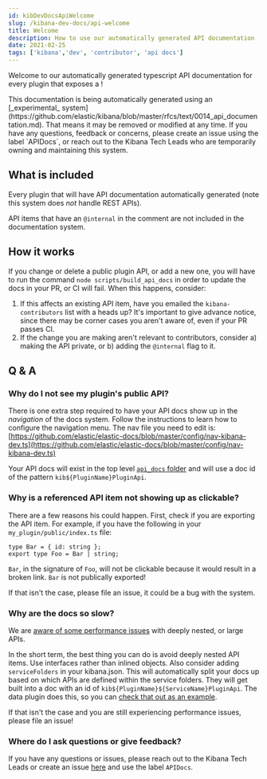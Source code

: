 ```yaml
---
id: kibDevDocsApiWelcome
slug: /kibana-dev-docs/api-welcome
title: Welcome
description: How to use our automatically generated API documentation
date: 2021-02-25
tags: ['kibana','dev', 'contributor', 'api docs']
---
```


Welcome to our automatically generated typescript API
documentation for every plugin that exposes a <DocLink id="kibPlatformIntro" section="public-plugin-api" text="public API"/>!

<DocCallOut color="warning" title="Experimental">
This documentation is being automatically generated using an
 [_experimental_ system](https://github.com/elastic/kibana/blob/master/rfcs/text/0014_api_documentation.md). That means
 it may be removed or modified at any time. If you have any questions, feedback or concerns, please create an issue using
  the label `APIDocs`, or reach out to the Kibana Tech Leads
 who are temporarily owning and maintaining this system.
 </DocCallOut>

 ## What is included

 Every plugin that
 <DocLink id="kibPlatformIntro" section="public-plugin-api" text="exposes functionality for other plugins to use"/> will have
 API documentation automatically generated (note this system
 does *not* handle REST APIs).

 <DocCallOut title="@internal tags">API items that have an `@internal` in the comment are not
 included in the documentation system.</DocCallOut>

 ## How it works

 If you change or delete a public plugin API, or add a new one, you will have to run the command `node scripts/build_api_docs` in order to update the
 docs in your PR, or CI will fail. When this happens, consider:

 1. If this affects an existing API item, have you emailed the `kibana-contributors` list with a heads up? It's important to give advance
 notice, since there may be corner cases you aren't aware of, even if your PR passes CI.
 2. If the change you are making aren't relevant to contributors, consider a) making the API private, or b) adding the `@internal` flag to it.

## Q & A

### Why do I not see my plugin's public API?

There is one extra step required to have your API docs show up in the _navigation_ of the docs system. Follow
the instructions <DocLink id="docsSetup" section="configure-the-nav-for-your-content" text="here" /> to learn how to
configure the navigation menu.  The nav file you need to
 edit is: [https://github.com/elastic/elastic-docs/blob/master/config/nav-kibana-dev.ts](https://github.com/elastic/elastic-docs/blob/master/config/nav-kibana-dev.ts)

Your API docs will exist in the top level [`api_docs` folder](https://github.com/elastic/kibana/tree/master/api_docs) and will use a doc id of the pattern `kib${PluginName}PluginApi`.

### Why is a referenced API item not showing up as clickable?

There are a few reasons his could happen. First, check if you are exporting the API item. For example,
if you have the following in your `my_plugin/public/index.ts` file:

```
type Bar = { id: string };
export type Foo = Bar | string;
```

`Bar`, in the signature of `Foo`, will not be clickable because it would result in a broken link. `Bar` is not publically exported!

If that isn't the case, please file an issue, it could be a bug with the system.

### Why are the docs so slow?

We are [aware of some performance issues](https://github.com/elastic/elastic-docs/issues/274) with deeply nested, or large APIs.

In the short term, the best thing you can do is avoid deeply nested API items. Use interfaces rather than inlined objects. Also consider
adding `serviceFolders` in your kibana.json. This will automatically split your docs up based on which APIs are defined within the service folders.
They will get built into a doc with an id of
`kib${PluginName}${ServiceName}PluginApi`. The data plugin does this, so you
 can [check that out as an example](https://github.com/elastic/kibana/blob/master/src/plugins/data/kibana.json#L13).

 If that isn't the case and you are still experiencing performance issues, please file an issue!

### Where do I ask questions or give feedback?

If you have any questions or issues, please reach out to the Kibana Tech Leads or create an issue [here](https://github.com/elastic/kibana/issues)
and use the label `APIDocs`.

